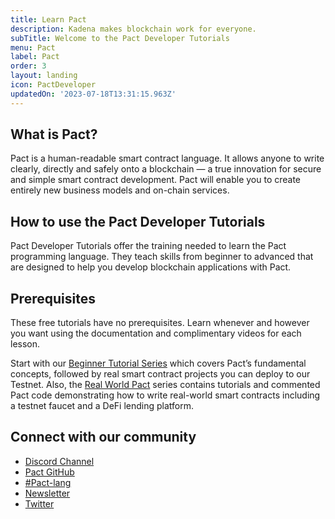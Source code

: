 ```yaml
---
title: Learn Pact
description: Kadena makes blockchain work for everyone.
subTitle: Welcome to the Pact Developer Tutorials
menu: Pact
label: Pact
order: 3
layout: landing
icon: PactDeveloper
updatedOn: '2023-07-18T13:31:15.963Z'
---
```


## What is Pact?

Pact is a human-readable smart contract language. It allows anyone to write
clearly, directly and safely onto a blockchain — a true innovation for secure
and simple smart contract development. Pact will enable you to create entirely
new business models and on-chain services.

## How to use the Pact Developer Tutorials

Pact Developer Tutorials offer the training needed to learn the Pact programming
language. They teach skills from beginner to advanced that are designed to help
you develop blockchain applications with Pact.

## Prerequisites

These free tutorials have no prerequisites. Learn whenever and however you want
using the documentation and complimentary videos for each lesson.

Start with our [Beginner Tutorial Series](./beginner/welcome-to-pact) which
covers Pact’s fundamental concepts, followed by real smart contract projects you
can deploy to our Testnet. Also, the
[Real World Pact](https://github.com/thomashoneyman/real-world-pact) series
contains tutorials and commented Pact code demonstrating how to write real-world
smart contracts including a testnet faucet and a DeFi lending platform.

## Connect with our community

- [Discord Channel](https://discord.gg/Z2fq23YJgg)
- [Pact GitHub](https://github.com/kadena-io/pact)
- [#Pact-lang](https://stackoverflow.com/search?q=pact-lang)
- [Newsletter](https://kadena.io/subscribe/)
- [Twitter](https://twitter.com/kadena_io)
